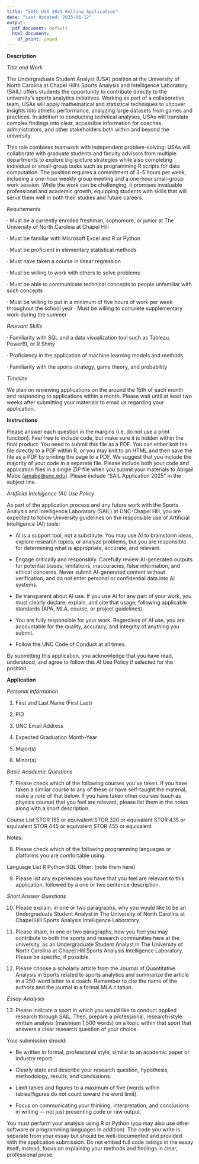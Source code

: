 ```yaml
---
title: "SAIL-USA 2025 Rolling Application"
date: "Last Updated: 2025-08-12"
output:
  pdf_document: default
  html_document:
    df_print: paged
---
```


**Description**

*Title and Work*

The Undergraduate Student Analyst (USA) position at the University of North Carolina at Chapel Hill’s Sports Analysis and Intelligence Laboratory (SAIL) offers students the opportunity to contribute directly to the university’s sports analytics initiatives. Working as part of a collaborative team, USAs will apply mathematical and statistical techniques to uncover insights into athletic performance, analyzing large datasets from games and practices. In addition to conducting technical analyses, USAs will translate complex findings into clear, accessible information for coaches, administrators, and other stakeholders both within and beyond the university.

This role combines teamwork with independent problem-solving: USAs will collaborate with graduate students and faculty advisors from multiple departments to explore big-picture strategies while also completing individual or small-group tasks such as programming R scripts for data computation. The position requires a commitment of 3–5 hours per week, including a one-hour weekly group meeting and a one-hour small-group work session. While the work can be challenging, it promises invaluable professional and academic growth, equipping students with skills that will serve them well in both their studies and future careers.

*Requirements*

· Must be a currently enrolled freshman, sophomore, or junior at The University of North Carolina at Chapel Hill

· Must be familiar with Microsoft Excel and R or Python

· Must be proficient in elementary statistical methods

· Must have taken a course in linear regression

· Must be willing to work with others to solve problems

· Must be able to communicate technical concepts to people unfamiliar with such concepts

· Must be willing to put in a minimum of five hours of work per week throughout the school year · Must be willing to complete supplementary work during the summer

*Relevant Skills*

· Familiarity with SQL and a data visualization tool such as Tableau, PowerBI, or R Shiny

· Proficiency in the application of machine learning models and methods

· Familiarity with the sports strategy, game theory, and probability

*Timeline*

We plan on reviewing applications on the around the 15th of each month and responding to applications within a month. Please wait until at least two weeks after submitting your materials to email us regarding your application.

**Instructions**

Please answer each question in the margins (i.e. do not use a print function). Feel free to include code, but make sure it is hidden within the final product. You need to submit this file as a PDF. You can either knit the file directly to a PDF within R, or you may knit to an HTML and then save the file as a PDF by printing the page to a PDF. We suggest that you include the majority of your code in a separate file. Please include both your code and application files in a single ZIP file when you submit your materials to Abigail Mabe ([amabe\@unc.edu](mailto:amabe@unc.edu){.email}). Please include "SAIL Application 2025" in the subject line.

*Artificial Intelligence (AI) Use Policy*

As part of the application process and any future work with the Sports Analysis and Intelligence Laboratory (SAIL) at UNC-Chapel Hill, you are expected to follow University guidelines on the responsible use of Artificial Intelligence (AI) tools:

- AI is a support tool, not a substitute. You may use AI to brainstorm ideas, explore research topics, or analyze problems, but you are responsible for determining what is appropriate, accurate, and relevant.

- Engage critically and responsibly. Carefully review AI-generated outputs for potential biases, limitations, inaccuracies, false information, and ethical concerns. Never submit AI-generated content without verification, and do not enter personal or confidential data into AI systems.

- Be transparent about AI use. If you use AI for any part of your work, you must clearly declare, explain, and cite that usage, following applicable standards (APA, MLA, course, or project guidelines).

- You are fully responsible for your work. Regardless of AI use, you are accountable for the quality, accuracy, and integrity of anything you submit.

- Follow the UNC Code of Conduct at all times.

By submitting this application, you acknowledge that you have read, understood, and agree to follow this AI Use Policy if selected for the position.

\newpage

**Application**

*Personal Information*

1.  First and Last Name (First Last)

2.  PID

3.  UNC Email Address

4.  Expected Graduation Month-Year

5.  Major(s)

6.  Minor(s)

*Basic Academic Questions*

7.  Please check which of the following courses you've taken. If you have taken a similar course to any of these or have self-taught the material, make a note of that below. If you have taken other courses (such as physics course) that you feel are relevant, please list them in the notes along with a short description.

Course List \newline
[] STOR 155 or equivalent \newline 
[] STOR 320 or equivalent \newline
[] STOR 435 or equivalent \newline
[] STOR 445 or equivalent \newline
[] STOR 455 or equivalent \newline

Notes:

8.  Please check which of the following programming languages or platforms you are comfortable using.

Language List \newline
[] R \newline 
[] Python \newline
[] SQL \newline
[] Other: (note them here) \newline

9.  Please list any experiences you have that you feel are relevant to this application, followed by a one or two sentence description. 

*Short Answer Questions*

10. Please explain, in one or two paragraphs, why you would like to be an Undergraduate Student Analyst in The University of North Carolina at Chapel Hill Sports Analysis Intelligence Laboratory.

11. Please share, in one or two paragraphs, how you feel you may contribute to both the sports and research communities here at the university, as an Undergraduate Student Analyst in The University of North Carolina at Chapel Hill Sports Analysis Intelligence Laboratory. Please be specific, if possible.

12. Please choose a scholarly article from the Journal of Quantitative Analysis in Sports related to sports analytics and summarize the article in a 250-word letter to a coach. Remember to cite the name of the authors and the journal in a formal MLA citation.

*Essay-Analysis*

13. Please indicate a sport in which you would like to conduct applied research through SAIL. Then, prepare a professional, research-style written analysis (maximum 1,500 words) on a topic within that sport that answers a clear research question of your choice.

Your submission should:

- Be written in formal, professional style, similar to an academic paper or industry report.

- Clearly state and describe your research question, hypothesis, methodology, results, and conclusions.

- Limit tables and figures to a maximum of five (words within tables/figures do not count toward the word limit).

- Focus on communicating your thinking, interpretation, and conclusions in writing — not just presenting code or raw output.

You must perform your analysis using R or Python (you may also use other software or programming languages in addition). The code you write is separate from your essay but should be well-documented and provided with the application submission. Do not embed full code listings in the essay itself; instead, focus on explaining your methods and findings in clear, professional prose.



